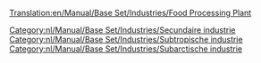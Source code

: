 [[Translation:en/Manual/Base Set/Industries/Food Processing Plant]]

{{nl/Manual/Base Set/Industries/Industrieën|image=en/Manual/Base Set/Industries/Foodprocplant.png
|name=Voedsel producerende fabriek
|climates=[[nl/Manual/Klimaat#subtropisch|Subtropisch]], [[nl/Manual/Klimaat#subarctisch|Subarctisch]].
|accepts=[[nl/Manual/Base Set/Cargos/Vee|levende have (vee)]], [[nl/Manual/Base Set/Cargos/Tarwe|tarwe]] (Subarctisch alleen). [[nl/Manual/Base Set/Cargos/Fruit|fruit]], [[nl/Manual/Base Set/Cargos/Mais|mais]] (Subtropisch alleen)
|produces=[[nl/Manual/Base Set/Cargos/Voedsel|Voedsel]]
|notes=Niet aanwezig in [[nl/Manual/Klimaat#gematigd|gematigd klimaat]]. Voedsel is nodig voor gemeenten boven de sneeuwlijn om te kunnen groeien in het subarctische klimaat. In het subtropisch klimaat zijn voedsel en water nodig om steden in de woestijn te laten groeien. 
}}

[[Category:nl/Manual/Base Set/Industries/Secundaire industrie]]
[[Category:nl/Manual/Base Set/Industries/Subtropische industrie]]
[[Category:nl/Manual/Base Set/Industries/Subarctische industrie]]